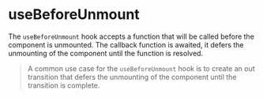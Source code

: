 
<Meta title="hooks/useBeforeUnmount" />

# useBeforeUnmount

The `useBeforeUnmount` hook accepts a function that will be called before the component is
unmounted. The callback function is awaited, it defers the unmounting of the component until the
function is resolved.

> A common use case for the `useBeforeUnmount` hook is to create an out transition that defers the
> unmounting of the component until the transition is complete.
